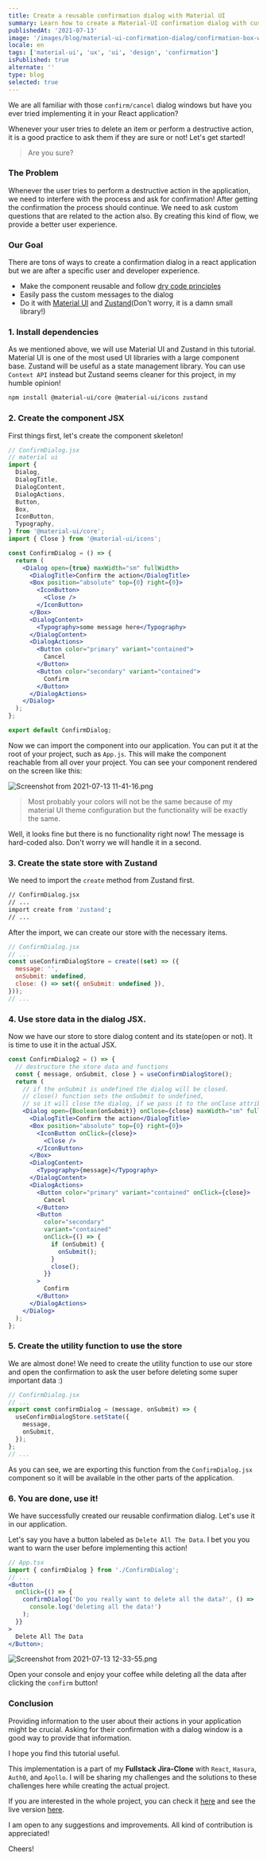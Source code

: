 ```yaml
---
title: Create a reusable confirmation dialog with Material UI
summary: Learn how to create a Material-UI confirmation dialog with custom messages passed to it.
publishedAt: '2021-07-13'
image: '/images/blog/material-ui-confirmation-dialog/confirmation-box-with-message.png'
locale: en
tags: ['material-ui', 'ux', 'ui', 'design', 'confirmation']
isPublished: true
alternate: ''
type: blog
selected: true
---
```


We are all familiar with those `confirm/cancel` dialog windows but have you ever tried implementing it in your React application?

Whenever your user tries to delete an item or perform a destructive action, it is a good practice to ask them if they are sure or not! Let's get started!

> Are you sure?

### The Problem

Whenever the user tries to perform a destructive action in the application, we need to interfere with the process and ask for confirmation! After getting the confirmation the process should continue. We need to ask custom questions that are related to the action also. By creating this kind of flow, we provide a better user experience.

### Our Goal

There are tons of ways to create a confirmation dialog in a react application but we are after a specific user and developer experience.

- Make the component reusable and follow [dry code principles](https://en.wikipedia.org/wiki/Don%27t_repeat_yourself#:~:text=The%20DRY%20principle%20is%20stated,authoritative%20representation%20within%20a%20system%22.&text=When%20the%20DRY%20principle%20is,in%20other%20logically%20unrelated%20elements.)
- Easily pass the custom messages to the dialog
- Do it with [Material UI](https://material-ui.com/) and [Zustand](https://github.com/pmndrs/zustand)(Don't worry, it is a damn small library!)

### 1. Install dependencies

As we mentioned above, we will use Material UI and Zustand in this tutorial. Material UI is one of the most used UI libraries with a large component base. Zustand will be useful as a state management library. You can use `Context API` instead but Zustand seems cleaner for this project, in my humble opinion!

```bash
npm install @material-ui/core @material-ui/icons zustand
```

### 2. Create the component JSX

First things first, let's create the component skeleton!

```jsx
// ConfirmDialog.jsx
// material ui
import {
  Dialog,
  DialogTitle,
  DialogContent,
  DialogActions,
  Button,
  Box,
  IconButton,
  Typography,
} from '@material-ui/core';
import { Close } from '@material-ui/icons';

const ConfirmDialog = () => {
  return (
    <Dialog open={true} maxWidth="sm" fullWidth>
      <DialogTitle>Confirm the action</DialogTitle>
      <Box position="absolute" top={0} right={0}>
        <IconButton>
          <Close />
        </IconButton>
      </Box>
      <DialogContent>
        <Typography>some message here</Typography>
      </DialogContent>
      <DialogActions>
        <Button color="primary" variant="contained">
          Cancel
        </Button>
        <Button color="secondary" variant="contained">
          Confirm
        </Button>
      </DialogActions>
    </Dialog>
  );
};

export default ConfirmDialog;
```

Now we can import the component into our application. You can put it at the root of your project, such as `App.js`. This will make the component reachable from all over your project. You can see your component rendered on the screen like this:

![Screenshot from 2021-07-13 11-41-16.png](./confirmation-box-initial.png)

> Most probably your colors will not be the same because of my material UI theme configuration but the functionality will be exactly the same.

Well, it looks fine but there is no functionality right now! The message is hard-coded also. Don't worry we will handle it in a second.

### 3. Create the state store with Zustand

We need to import the `create` method from Zustand first.

```bash
// ConfirmDialog.jsx
// ...
import create from 'zustand';
// ...
```

After the import, we can create our store with the necessary items.

```jsx
// ConfirmDialog.jsx
// ...
const useConfirmDialogStore = create((set) => ({
  message: '',
  onSubmit: undefined,
  close: () => set({ onSubmit: undefined }),
}));
// ...
```

### 4. Use store data in the dialog JSX.

Now we have our store to store dialog content and its state(open or not). It is time to use it in the actual JSX.

```jsx
const ConfirmDialog2 = () => {
  // destructure the store data and functions
  const { message, onSubmit, close } = useConfirmDialogStore();
  return (
    // if the onSubmit is undefined the dialog will be closed.
    // close() function sets the onSubmit to undefined,
    // so it will close the dialog, if we pass it to the onClose attribute.
    <Dialog open={Boolean(onSubmit)} onClose={close} maxWidth="sm" fullWidth>
      <DialogTitle>Confirm the action</DialogTitle>
      <Box position="absolute" top={0} right={0}>
        <IconButton onClick={close}>
          <Close />
        </IconButton>
      </Box>
      <DialogContent>
        <Typography>{message}</Typography>
      </DialogContent>
      <DialogActions>
        <Button color="primary" variant="contained" onClick={close}>
          Cancel
        </Button>
        <Button
          color="secondary"
          variant="contained"
          onClick={() => {
            if (onSubmit) {
              onSubmit();
            }
            close();
          }}
        >
          Confirm
        </Button>
      </DialogActions>
    </Dialog>
  );
};
```

### 5. Create the utility function to use the store

We are almost done! We need to create the utility function to use our store and open the confirmation to ask the user before deleting some super important data :)

```jsx
// ConfirmDialog.jsx
// ...
export const confirmDialog = (message, onSubmit) => {
  useConfirmDialogStore.setState({
    message,
    onSubmit,
  });
};
// ...
```

As you can see, we are exporting this function from the `ConfirmDialog.jsx` component so it will be available in the other parts of the application.

### 6. You are done, use it!

We have successfully created our reusable confirmation dialog. Let's use it in our application.

Let's say you have a button labeled as `Delete All The Data`. I bet you you want to warn the user before implementing this action!

```jsx
// App.tsx
import { confirmDialog } from './ConfirmDialog';
// ...
<Button
  onClick={() => {
    confirmDialog('Do you really want to delete all the data?', () =>
      console.log('deleting all the data!')
    );
  }}
>
  Delete All The Data
</Button>;
```

![Screenshot from 2021-07-13 12-33-55.png](./confirmation-box-with-message.png)

Open your console and enjoy your coffee while deleting all the data after clicking the `confirm` button!

### Conclusion

Providing information to the user about their actions in your application might be crucial. Asking for their confirmation with a dialog window is a good way to provide that information.

I hope you find this tutorial useful.

This implementation is a part of my **Fullstack Jira-Clone** with `React`, `Hasura`, `Auth0`, and `Apollo`. I will be sharing my challenges and the solutions to these challenges here while creating the actual project.

If you are interested in the whole project, you can check it [here](https://github.com/uguremirmustafa/jira-clone) and see the live version [here](https://jira-clone-devugur.vercel.app).

I am open to any suggestions and improvements. All kind of contribution is appreciated!

Cheers!
